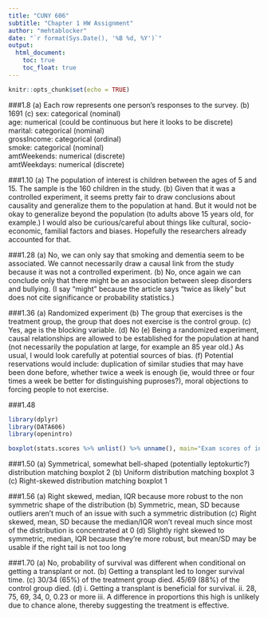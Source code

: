---
title: "CUNY 606"
subtitle: "Chapter 1 HW Assignment"
author: "mehtablocker"
date: "`r format(Sys.Date(), '%B %d, %Y')`"
output:
  html_document:
    toc: true
    toc_float: true
---

```{r setup, include=FALSE}
knitr::opts_chunk$set(echo = TRUE)

```

###1.8
(a) Each row represents one person's responses to the survey.
(b) 1691
(c) sex: categorical (nominal)  
age: numerical (could be continuous but here it looks to be discrete)  
marital: categorical (nominal)  
grossIncome: categorical (ordinal)  
smoke: categorical (nominal)  
amtWeekends: numerical (discrete)  
amtWeekdays: numerical (discrete)

###1.10
(a) The population of interest is children between the ages of 5 and 15. The sample is the 160 children in the study.
(b) Given that it was a controlled experiment, it seems pretty fair to draw conclusions about causality and generalize them to the population at hand. But it would not be okay to generalize beyond the population (to adults above 15 years old, for example.) I would also be curious/careful about things like cultural, socio-economic, familial factors and biases. Hopefully the researchers already accounted for that.

###1.28
(a) No, we can only say that smoking and dementia seem to be associated. We cannot necessarily draw a causal link from the study because it was not a controlled experiment.
(b) No, once again we can conclude only that there might be an association between sleep disorders and bullying. (I say "might" because the article says "twice as likely" but does not cite significance or probability statistics.)

###1.36
(a) Randomized experiment
(b) The group that exercises is the treatment group, the group that does not exercise is the control group.
(c) Yes, age is the blocking variable.
(d) No
(e) Being a randomized experiment, causal relationships are allowed to be established for the population at hand (not necessarily the population at large, for example an 85 year old.) As usual, I would look carefully at potential sources of bias.
(f) Potential reservations would include: duplication of similar studies that may have been done before, whether twice a week is enough (ie, would three or four times a week be better for distinguishing puproses?), moral objections to forcing people to not exercise.

###1.48
```{r ex_1.48, warning=F, message=F}
library(dplyr)
library(DATA606)
library(openintro)

boxplot(stats.scores %>% unlist() %>% unname(), main="Exam scores of introductory statistics students")
```

###1.50
(a) Symmetrical, somewhat bell-shaped (potentially leptokurtic?) distribution matching boxplot 2
(b) Uniform distribution matching boxplot 3
(c) Right-skewed distribution matching boxplot 1

###1.56
(a) Right skewed, median, IQR because more robust to the non symmetric shape of the distribution
(b) Symmetric, mean, SD because outliers aren't much of an issue with such a symmetric distribution
(c) Right skewed, mean, SD because the median/IQR won't reveal much since most of the distribution is concentrated at 0
(d) Slightly right skewed to symmetric, median, IQR because they're more robust, but mean/SD may be usable if the right tail is not too long

###1.70
(a) No, probability of survival was different when conditional on getting a transplant or not.
(b) Getting a transplant led to longer survival time.
(c) 30/34 (65%) of the treatment group died. 45/69 (88%) of the control group died.
(d)
i. Getting a transplant is beneficial for survival.
ii. 28, 75, 69, 34, 0, 0.23 or more
iii. A difference in proportions this high is unlikely due to chance alone, thereby suggesting the treatment is effective.
